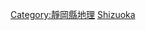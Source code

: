 {{日本行政區劃分類導航|山峰}}
{{Commonscat|Mountains of Shizuoka prefecture}}

[[Category:靜岡縣地理|Category:靜岡縣地理]]
[[Category:日本各都道府縣山峰|Shizuoka]]